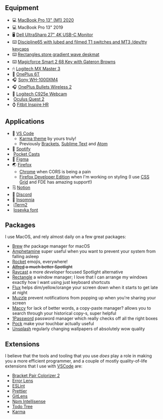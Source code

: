 
## Equipment

- 💻 [MacBook Pro 13" (M1) 2020](https://www.apple.com/in/macbook-pro-13)
- 💻 MacBook Pro 13" 2019
- 🖥 [Dell UltraSharp 27" 4K USB-C Monitor](https://www.dell.com/en-us/work/shop/dell-ultrasharp-27-4k-usb-c-monitor-u2720q/apd/210-avjv/monitors-monitor-accessories)
- ⌨️ [Discipline65 with lubed and filmed T1 switches and MT3 /dev/tty keycaps](https://twitter.com/_SreetamDas/status/1373175729567928321)
- ⌨️ [Rectangles.store gradient wave deskmat](https://rectangles.store/collections/deskmats/products/rectangles-store-deskmat?variant=40018869780636)
- ⌨️ [Magicforce Smart 2 68 Key with Gateron Browns](https://www.aliexpress.com/item/33026059233.html)
- 🖱 [Logitech MX Master 3](https://www.logitech.com/en-us/products/mice/mx-master-3.910-005620.html?crid=7)
- 📱 [OnePlus 6T](https://www.oneplus.com/6t)
- 🎧 [Sony WH-1000XM4](https://www.sony.com/electronics/headband-headphones/wh-1000xm4)
- 🎧 [OnePlus Bullets Wireless 2](https://www.oneplus.com/bullets-wireless-2)
- 📸 [Logitech C925e Webcam](https://www.logitech.com/en-us/products/webcams/c925e-business-webcam.960-001075.html?crid=34)
- &#8203;<SiOculus /> [Oculus Quest 2](https://www.oculus.com/quest-2)
- ⌚️ [Fitbit Inspire HR](https://www.fitbit.com/in/inspire)

## Applications

- 📝 [VS Code](https://code.visualstudio.com)
  - [Karma theme](https://github.com/sreetamdas/karma) by yours truly!
  - Previously [Brackets](http://brackets.io), [Sublime Text](https://www.sublimetext.com) and [Atom](https://atom.io)
- 🎵 [Spotify](https://open.spotify.com/user/22nkuerb2tgjpqwhy4tp4aecq?si=q0YnurxaQxiWIIvc7G4-ZA)
- &#8203;<FaPodcast /> [Pocket Casts](https://www.pocketcasts.com)
- 🎨 [Figma](https://www.figma.com)
- 🌏 [Firefox](https://www.mozilla.org)
  - [Chrome](https://www.google.com/chrome) when CORS is being a pain
  - [Firefox Developer Edition](https://www.mozilla.org/en-US/firefox/developer) when I'm working on styling (I use [CSS Grid](https://developer.mozilla.org/en-US/docs/Web/CSS/CSS_Grid_Layout) and
    FDE has amazing support!)
- 🗒 [Notion](https://www.notion.so)
- 💬 [Discord](https://discord.com)
- 📮 [Insomnia](https://insomnia.rest)
- &#8203;<BsTerminalFill /> [iTerm2](https://iterm2.com)
- &#8203;<FaFont /> [Iosevka font](https://typeof.net/Iosevka)

## Packages

I use MacOS, and rely almost daily on a few great packages:

- [Brew](https://brew.sh) _the_ package manager for macOS
- [Amphetamine](https://apps.apple.com/us/app/amphetamine/id937984704?mt=12) super useful when you want to prevent your system from falling asleep
- [Rocket](https://matthewpalmer.net/rocket) emojis, everywhere!
- ~~[Alfred](https://www.alfredapp.com) a much better Spotlight~~
- [Raycast](https://www.raycast.com) a more _developer_ focused Spotlight alternative
- [Rectangle](https://rectangleapp.com) a window manager; I love that I can arrange my windows exactly how I want using just keyboard shortcuts
- [Flux](https://justgetflux.com) helps dim/yellow/orange your screen down when it starts to get late at night
- [Muzzle](https://muzzleapp.com) prevent notifications from popping up when you're sharing your screen
- [Maccy](https://maccy.app) for lack of better words, a copy-paste manager? allows you to search through your historical copy-s, super helpful
- [1Password](https://1password.com) password manager which really checks off all the right boxes
- [Pock](https://pock.dev) make your touchbar actually useful
- [Unsplash](https://unsplash.com) regularly changing wallpapers of absolutely wow quality

## Extensions

I believe that the tools and tooling that you use _does_ play a role in making you a more efficient programmer, and a couple of mostly quality-of-life extensions that I use with [VSCode](https://code.visualstudio.com) are:

- [Bracket Pair Colorizer 2](https://marketplace.visualstudio.com/items?itemName=CoenraadS.bracket-pair-colorizer-2)
- [Error Lens](https://marketplace.visualstudio.com/items?itemName=usernamehw.errorlens)
- [ESLint](https://marketplace.visualstudio.com/items?itemName=dbaeumer.vscode-eslint)
- [Prettier](https://marketplace.visualstudio.com/items?itemName=esbenp.prettier-vscode)
- [GitLens](https://marketplace.visualstudio.com/items?itemName=eamodio.gitlens)
- [Npm Intellisense](https://marketplace.visualstudio.com/items?itemName=christian-kohler.npm-intellisense)
- [Todo Tree](https://marketplace.visualstudio.com/items?itemName=Gruntfuggly.todo-tree)
- [Karma](/karma)
